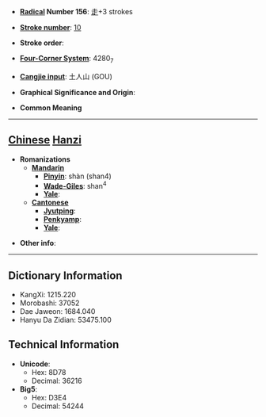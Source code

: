 * '''[[Wiktionary:Chinese radical index| Radical]] Number 156''': [[Wiktionary:Chinese radical index 走|走]]+3 strokes

* '''[[Wiktionary:Chinese total strokes index|Stroke number]]''': [[Wiktionary:Chinese total strokes index 10|10]]

* '''Stroke order''': 

* '''[[Wiktionary:Chinese four corner index|Four-Corner System]]''': 4280<sub>7</sub>

* '''[[Wiktionary:Chinese Cangjie index|Cangjie input]]''': 土人山 (GOU)

* '''Graphical Significance and Origin''': 

* '''Common Meaning'''

----

== [[Chinese]] [[Hanzi]] ==

* '''Romanizations'''
** '''[[Mandarin]]'''
*** '''[[Pinyin]]''': shàn (shan4)
*** '''[[Wade-Giles]]''': shan<sup>4</sup>
*** '''[[Yale]]''': 
** '''[[Cantonese]]'''
*** '''[[Jyutping]]''':
*** '''[[Penkyamp]]''': 
*** '''[[Yale]]''': 

* '''Other info''': 

----

== Dictionary Information ==

* KangXi: 1215.220
* Morobashi: 37052
* Dae Jaweon: 1684.040
* Hanyu Da Zidian: 53475.100

== Technical Information ==

* '''Unicode''':
** Hex: 8D78
** Decimal: 36216
* '''Big5''':
** Hex: D3E4
** Decimal: 54244